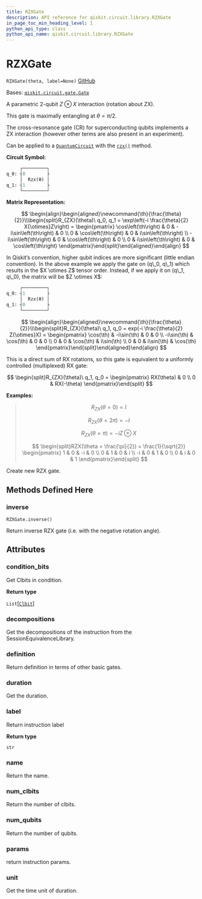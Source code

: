 ```yaml
---
title: RZXGate
description: API reference for qiskit.circuit.library.RZXGate
in_page_toc_min_heading_level: 1
python_api_type: class
python_api_name: qiskit.circuit.library.RZXGate
---
```


# RZXGate

<span id="qiskit.circuit.library.RZXGate" />

`RZXGate(theta, label=None)` [GitHub](https://github.com/qiskit/qiskit/tree/stable/0.22/qiskit/circuit/library/standard_gates/rzx.py "view source code")

Bases: [`qiskit.circuit.gate.Gate`](qiskit.circuit.Gate "qiskit.circuit.gate.Gate")

A parametric 2-qubit $Z \otimes X$ interaction (rotation about ZX).

This gate is maximally entangling at $\theta = \pi/2$.

The cross-resonance gate (CR) for superconducting qubits implements a ZX interaction (however other terms are also present in an experiment).

Can be applied to a [`QuantumCircuit`](qiskit.circuit.QuantumCircuit "qiskit.circuit.QuantumCircuit") with the [`rzx()`](qiskit.circuit.QuantumCircuit#rzx "qiskit.circuit.QuantumCircuit.rzx") method.

**Circuit Symbol:**

```python
     ┌─────────┐
q_0: ┤0        ├
     │  Rzx(θ) │
q_1: ┤1        ├
     └─────────┘
```

**Matrix Representation:**

$$
 \begin{align}\begin{aligned}\newcommand{\th}{\frac{\theta}{2}}\\\begin{split}R_{ZX}(\theta)\ q_0, q_1 = \exp\left(-i \frac{\theta}{2} X{\otimes}Z\right) =
    \begin{pmatrix}
        \cos\left(\th\right)   & 0          & -i\sin\left(\th\right)  & 0          \\
        0           & \cos\left(\th\right)  & 0            & i\sin\left(\th\right) \\
        -i\sin\left(\th\right) & 0          & \cos\left(\th\right)    & 0          \\
        0           & i\sin\left(\th\right) & 0            & \cos\left(\th\right)
    \end{pmatrix}\end{split}\end{aligned}\end{align} 
$$

<Admonition title="Note" type="note">
  In Qiskit’s convention, higher qubit indices are more significant (little endian convention). In the above example we apply the gate on (q\_0, q\_1) which results in the $X \otimes Z$ tensor order. Instead, if we apply it on (q\_1, q\_0), the matrix will be $Z \otimes X$:

  ```python
       ┌─────────┐
  q_0: ┤1        ├
       │  Rzx(θ) │
  q_1: ┤0        ├
       └─────────┘
  ```

  $$
   \begin{align}\begin{aligned}\newcommand{\th}{\frac{\theta}{2}}\\\begin{split}R_{ZX}(\theta)\ q_1, q_0 = exp(-i \frac{\theta}{2} Z{\otimes}X) =
      \begin{pmatrix}
          \cos(\th)   & -i\sin(\th) & 0           & 0          \\
          -i\sin(\th) & \cos(\th)   & 0           & 0          \\
          0           & 0           & \cos(\th)   & i\sin(\th) \\
          0           & 0           & i\sin(\th)  & \cos(\th)
      \end{pmatrix}\end{split}\end{aligned}\end{align} 
  $$

  This is a direct sum of RX rotations, so this gate is equivalent to a uniformly controlled (multiplexed) RX gate:

  $$
  \begin{split}R_{ZX}(\theta)\ q_1, q_0 =
      \begin{pmatrix}
          RX(\theta) & 0 \\
          0 & RX(-\theta)
      \end{pmatrix}\end{split}
  $$
</Admonition>

**Examples:**

> $$
> R_{ZX}(\theta = 0) = I
> $$
>
> $$
> R_{ZX}(\theta = 2\pi) = -I
> $$
>
> $$
> R_{ZX}(\theta = \pi) = -i Z \otimes X
> $$
>
> $$
> \begin{split}RZX(\theta = \frac{\pi}{2}) = \frac{1}{\sqrt{2}}
>                         \begin{pmatrix}
>                             1  & 0 & -i & 0 \\
>                             0  & 1 & 0  & i \\
>                             -i & 0 & 1  & 0 \\
>                             0  & i & 0  & 1
>                         \end{pmatrix}\end{split}
> $$

Create new RZX gate.

## Methods Defined Here

### inverse

<span id="qiskit.circuit.library.RZXGate.inverse" />

`RZXGate.inverse()`

Return inverse RZX gate (i.e. with the negative rotation angle).

## Attributes

<span id="qiskit.circuit.library.RZXGate.condition_bits" />

### condition\_bits

Get Clbits in condition.

**Return type**

`List`\[[`Clbit`](qiskit.circuit.Clbit "qiskit.circuit.classicalregister.Clbit")]

<span id="qiskit.circuit.library.RZXGate.decompositions" />

### decompositions

Get the decompositions of the instruction from the SessionEquivalenceLibrary.

<span id="qiskit.circuit.library.RZXGate.definition" />

### definition

Return definition in terms of other basic gates.

<span id="qiskit.circuit.library.RZXGate.duration" />

### duration

Get the duration.

<span id="qiskit.circuit.library.RZXGate.label" />

### label

Return instruction label

**Return type**

`str`

<span id="qiskit.circuit.library.RZXGate.name" />

### name

Return the name.

<span id="qiskit.circuit.library.RZXGate.num_clbits" />

### num\_clbits

Return the number of clbits.

<span id="qiskit.circuit.library.RZXGate.num_qubits" />

### num\_qubits

Return the number of qubits.

<span id="qiskit.circuit.library.RZXGate.params" />

### params

return instruction params.

<span id="qiskit.circuit.library.RZXGate.unit" />

### unit

Get the time unit of duration.

